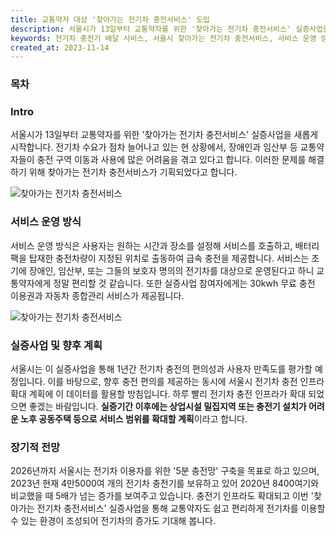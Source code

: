 ```yaml
---
title: 교통약자 대상 '찾아가는 전기차 충전서비스' 도입
description: 서울시가 13일부터 교통약자를 위한 '찾아가는 전기차 충전서비스' 실증사업을 새롭게 시작합니다. 전기차 수요가 점차 늘어나고 있는 현 상황에서, 장애인과 임산부 등 교통약자들이 충전 구역 이동과 사용에 많은 어려움을 겪고 있다고 합니다. 이러한 문제를 해결하기 위해 찾아가는 전기차 충전서비스가 기획되었다고 합니다.
keywords: 전기차 충전기 배달 서비스, 서울시 찾아가는 전기차 충전서비스, 서비스 운영 방식, 장기적 전망
created_at: 2023-11-14
---
```


### 목차

### Intro

서울시가 13일부터 교통약자를 위한 '찾아가는 전기차 충전서비스' 실증사업을 새롭게 시작합니다. 전기차 수요가 점차 늘어나고 있는 현 상황에서, 장애인과 임산부 등 교통약자들이 충전 구역 이동과 사용에 많은 어려움을 겪고 있다고 합니다. 이러한 문제를 해결하기 위해 찾아가는 전기차 충전서비스가 기획되었다고 합니다.

<Image src='ev-chargers-delivery/01.jpg' alt='찾아가는 전기차 충전서비스' />

### 서비스 운영 방식

서비스 운영 방식은 사용자는 원하는 시간과 장소를 설정해 서비스를 호출하고, 배터리팩을 탑재한 충전차량이 지정된 위치로 출동하여 급속 충전을 제공합니다. 서비스는 초기에 장애인, 임산부, 또는 그들의 보호자 명의의 전기차를 대상으로 운영된다고 하니 교통약자에게 정말 편리할 것 같습니다. 또한 실증사업 참여자에게는 30kwh 무료 충전 이용권과 자동차 종합관리 서비스가 제공됩니다.

<Image src='ev-chargers-delivery/02.jpg' alt='찾아가는 전기차 충전서비스' />

### 실증사업 및 향후 계획

서울시는 이 실증사업을 통해 1년간 전기차 충전의 편의성과 사용자 만족도를 평가할 예정입니다. 이를 바탕으로, 향후 충전 편의를 제공하는 동시에 서울시 전기차 충전 인프라 확대 계획에 이 데이터를 활용할 방침입니다. 하루 빨리 전기차 충전 인프라가 확대 되었으면 좋겠는 바람입니다. **실증기간 이후에는 상업시설 밀집지역 또는 충전기 설치가 어려운 노후 공동주택 등으로 서비스 범위를 확대할 계획**이라고 합니다.

### 장기적 전망

2026년까지 서울시는 전기차 이용자를 위한 '5분 충전망' 구축을 목표로 하고 있으며, 2023년 현재 4만5000여 개의 전기차 충전기를 보유하고 있어 2020년 8400여기와 비교했을 때 5배가 넘는 증가를 보여주고 있습니다. 충전기 인프라도 확대되고 이번 '찾아가는 전기차 충전서비스' 실증사업을 통해 교통약자도 쉽고 편리하게 전기차를 이용할 수 있는 환경이 조성되어 전기차의 증가도 기대해 봅니다.
